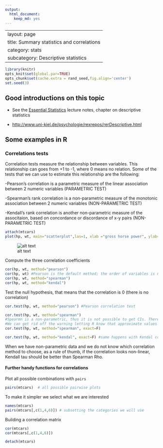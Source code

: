 ```yaml
---
output:
  html_document:
    keep_md: yes
---
```

---
layout: page
title: Summary statistics and correlations
category: stats
subcategory: Descriptive statistics
---

```r
library(knitr)
opts_knit$set(global.par=TRUE) 
opts_chunk$set(cache.extra = rand_seed,fig.align='center')
set.seed(3)
```


## Good introductions on this topic

* See the [Essential Statistics](https://www.dropbox.com/s/8fmh10fdn6jd2xb/EssentialStatistics.pdf?dl=0) lecture notes, chapter on descriptive statistics 

* [http://www.uni-kiel.de/psychologie/rexrepos/rerDescriptive.html](http://www.uni-kiel.de/psychologie/rexrepos/rerDescriptive.html)


## Some examples in R

### Correlations tests

Correlation tests measure the relationship between variables. This relationship can goes from +1 to -1, where 0 means no relation. Some of the tests that we can use to estimate this relationship are the following:

-Pearson's correlation is a parametric measure of the linear association between 2 numeric variables (PARAMETRIC TEST)

-Spearman's rank correlation is a non-parametric measure of the monotonic association between 2 numeric variables (NON-PARAMETRIC TEST)

-Kendall's rank correlation is another non-parametric measure of the associtaion, based on concordance or discordance of x-y pairs (NON-PARAMETRIC TEST)

```r
attach(mtcars)  
plot(hp, wt, main="scatterplot",las=1, xlab ="gross horse power", ylab="Weight (lb/1000)")
```
![alt text](https://raw.githubusercontent.com/biometry/APES/master/Stats/stats03-summaryStatistisc_files/figure-html/unnamed-chunk-8.png)

Compute the three correlation coefficients
```r
cor(hp, wt, method="pearson")
cor(hp, wt) #Pearson is the default method; the order of variables is not important
cor(hp, wt, method="spearman")
cor(hp, wt, method="kendal")
```

Test the null hypothesis, that means that the correlation is 0 (there is no correlation)
```r
cor.test(hp, wt, method="pearson") #Pearson correlation test

cor.test(hp, wt, method="spearman")
#Spearmn is a non-parametric, thus it is not possible to get CIs. There is a error message because R cannot compute exact p values (the test is based on ranks, we have few cars with the same hp or wt).
#We can get rid off the warning letting R know that approximate values are fine
cor.test(hp, wt, method="spearman", exact=F) 

cor.test(hp, wt, method="kendal", exact=F) #same happens with Kendal correlation test
```

When we have non-parametric data and we do not know which correlation method to choose, as a rule of thumb, if the correlation looks non-linear, Kendall tau should be better than Spearman Rho.


#### Further handy functions for correlations

Plot all possible combinations with `pairs`
```r
pairs(mtcars)  # all possible pairwise plots
```

To make it simpler we select what we are interested
```r
names(mtcars)
pairs(mtcars[,c(1,4,6)]) # subsetting the categories we will use
```

Building a correlation matrix
```r
cor(mtcars)
cor(mtcars[,c(1,4,6)])

detach(mtcars)
```

